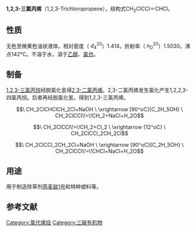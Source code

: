 {{Refimprove|time=2022-02-01T13:57:57+00:00}}
{{Chembox
| ImageFile = 1,2,3-Trichloropropene.svg
| OtherNames = 
| Section1 = {{Chembox Identifiers
|   CASNo = 96-19-5
|   CASNo_Ref = {{cascite|correct|CAS}}
|   PubChem = 
|   SMILES =  }}
| Section2 = {{Chembox Properties
| C=3 | H=3 | Cl=3
|   Appearance = 
|   Density = 
|   MeltingPt = 
|   BoilingPt = {{convert|142|C|K}}<ref>"Hazardous Substances Data Bank" data were obtained from the National Library of Medicine (US). Retrieved from SciFinder. [2021-08-27].</ref>
|   Solubility =  }}
}}

'''1,2,3-三氯丙烯'''（1,2,3-Trichloropropene），结构式CH<sub>2</sub>ClCCl＝CHCl。

==性质==
无色至微黄色油状液体。相对密度（<math>\ d_4^{20}</math>）1.414。折射率（<math>\ n_D^{20}</math>）1.5030。沸点142°C。不溶于水，溶于[[乙醇|乙醇]]、[[氯仿|氯仿]]。

==制备==
[[1,2,3-三氯丙烷|1,2,3-三氯丙烷]]经脱氯化氢得[[2,3-二氯丙烯|2,3-二氯丙烯]]。2,3-二氯丙烯发生氯化产生1,2,2,3-四氯丙烷。后者再经脱氯化氢，得到1,2,3-三氯丙烯。
:<math>\ CH_2ClCHClCH_2Cl+NaOH \ \xrightarrow [90^oC]{C_2H_5OH} \ CH_2ClCCl\!=\!CH_2+NaCl+H_2O</math>
:<math>\ CH_2ClCCl\!=\!CH_2+Cl_2 \ \xrightarrow {12^oC} \ CH_2ClCCl_2CH_2Cl</math>

:<math>\ CH_2ClCCl_2CH_2Cl+NaOH \ \xrightarrow [90^oC]{C_2H_5OH} \ CH_2ClCCl\!=\!CHCl+NaCl+H_2O</math>

==用途==
用于制造除草剂[[燕麦敌1号|燕麦敌1号]]和特种塑料等。

==参考文献==
{{reflist}}

[[Category:氯代烯烃|Category:氯代烯烃]]
[[Category:三碳有机物|Category:三碳有机物]]